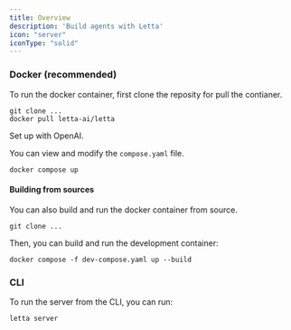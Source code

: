 ```yaml
---
title: Overview 
description: 'Build agents with Letta'
icon: "server"
iconType: "solid"
---
```


### Docker (recommended)
To run the docker container, first clone the reposity for pull the contianer. 
```
git clone ... 
docker pull letta-ai/letta
```

Set up with OpenAI. 

You can view and modify the `compose.yaml` file. 
```
docker compose up 
```

#### Building from sources 
You can also build and run the docker container from source. 
```
git clone ... 
```
Then, you can build and run the development container: 
```
docker compose -f dev-compose.yaml up --build
```

### CLI 
To run the server from the CLI, you can run: 
```
letta server
```